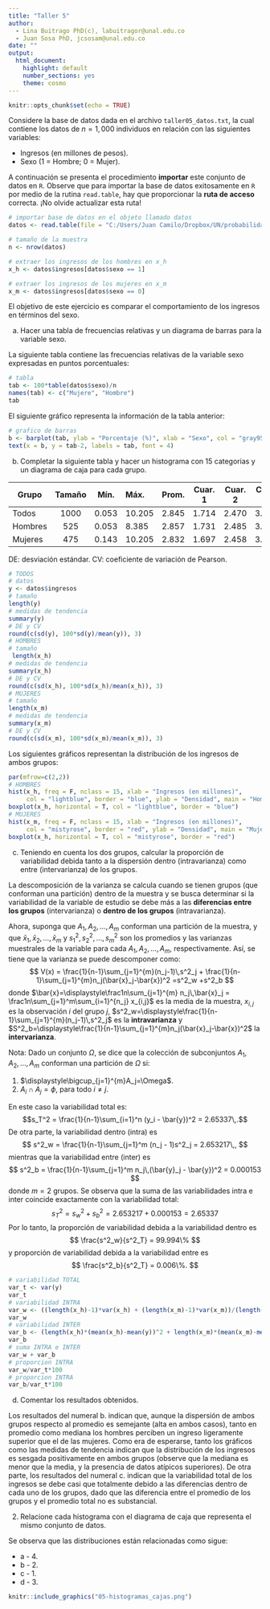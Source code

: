 ---
title: "Taller 5"
author: 
  - Lina Buitrago PhD(c), labuitragor@unal.edu.co
  - Juan Sosa PhD, jcsosam@unal.edu.co
date: ""
output:
  html_document:
    highlight: default
    number_sections: yes
    theme: cosmo
---

```{r setup, include=FALSE}
knitr::opts_chunk$set(echo = TRUE)
```

Considere la base de datos dada en el archivo `taller05_datos.txt`, la cual contiene los datos de $n=1,000$ individuos en relación con las siguientes variables:

- Ingresos (en millones de pesos).
- Sexo (1 = Hombre; 0 = Mujer).

A continuación se presenta el procedimiento **importar** este conjunto de datos en `R`. Observe que para importar la base de datos exitosamente en `R` por medio de la rutina `read.table`, hay que proporcionar la **ruta de acceso** correcta. ¡No olvide actualizar esta ruta!

```{r, echo=T, eval=T}
# importar base de datos en el objeto llamado datos
datos <- read.table(file = "C:/Users/Juan Camilo/Dropbox/UN/probabilidad_estadistica/taller_05_datos.txt", header = TRUE, sep = ";")

# tamaño de la muestra
n <- nrow(datos)

# extraer los ingresos de los hombres en x_h
x_h <- datos$ingresos[datos$sexo == 1]

# extraer los ingresos de los mujeres en x_m
x_m <- datos$ingresos[datos$sexo == 0]
```

El objetivo de este ejercicio es comparar el comportamiento de los ingresos en términos del sexo.

a. Hacer una tabla de frecuencias relativas y un diagrama de barras para la variable sexo.

La siguiente tabla contiene las frecuencias relativas de la variable sexo expresadas en puntos porcentuales: 

```{r}
# tabla 
tab <- 100*table(datos$sexo)/n
names(tab) <- c("Mujere", "Hombre")
tab
```

El siguiente gráfico representa la información de la tabla anterior:

```{r}
# grafico de barras
b <- barplot(tab, ylab = "Porcentaje (%)", xlab = "Sexo", col = "gray95", border = "darkgray")
text(x = b, y = tab-2, labels = tab, font = 4)
```

b. Completar la siguiente tabla y hacer un histograma con 15 categorias y un diagrama de caja para cada grupo.

| Grupo     | Tamaño | Mín.   | Máx.   | Prom.    | Cuar. 1   | Cuar. 2   | Cuar. 3   | DE       | CV (\%) |
|-----------|:------:|:------:|:-------|:--------:|:---------:|:---------:|:---------:|:--------:|:-------:|
| Todos     | 1000   | 0.053  | 10.205 | 2.845    | 1.714     | 2.470     | 3.658     | 1.629    | 57.251  |
| Hombres   | 525    | 0.053  | 8.385  | 2.857    | 1.731     | 2.485     | 3.619     | 1.625    | 56.877  |
| Mujeres   | 475    | 0.143  | 10.205 | 2.832    | 1.697     | 2.458     | 3.767     | 1.635    | 57.725  |

DE: desviación estándar. CV: coeficiente de variación de Pearson.

```{r, eval=F}
# TODOS
# datos
y <- datos$ingresos
# tamaño
length(y)
# medidas de tendencia
summary(y)
# DE y CV
round(c(sd(y), 100*sd(y)/mean(y)), 3)
# HOMBRES
# tamaño
 length(x_h)
# medidas de tendencia
summary(x_h)
# DE y CV
round(c(sd(x_h), 100*sd(x_h)/mean(x_h)), 3)
# MUJERES
# tamaño
length(x_m)
# medidas de tendencia
summary(x_m)
# DE y CV
round(c(sd(x_m), 100*sd(x_m)/mean(x_m)), 3)
```

Los siguientes gráficos representan la distribución de los ingresos de ambos grupos:

```{r}
par(mfrow=c(2,2))
# HOMBRES
hist(x_h, freq = F, nclass = 15, xlab = "Ingresos (en millones)", 
     col = "lightblue", border = "blue", ylab = "Densidad", main = "Hombres")
boxplot(x_h, horizontal = T, col = "lightblue", border = "blue")
# MUJERES
hist(x_m, freq = F, nclass = 15, xlab = "Ingresos (en millones)", 
     col = "mistyrose", border = "red", ylab = "Densidad", main = "Mujeres")
boxplot(x_h, horizontal = T, col = "mistyrose", border = "red")

```

c. Teniendo en cuenta los dos grupos, calcular la proporción de variabilidad debida tanto a la dispersión dentro (intravarianza) como entre (intervarianza) de los grupos.

La descomposición de la varianza se calcula cuando se tienen grupos (que conforman una partición) dentro de la muestra y se busca determinar si la variabilidad de la variable de estudio se debe más a las **diferencias entre los grupos** (intervarianza) o **dentro de los grupos** (intravarianza).

Ahora, suponga que $A_1,A_2,\ldots,A_m$ conforman una partición de la muestra, y que $\bar{x}_1,\bar{x}_2,\ldots,\bar{x}_m$ y $s^2_{1},s^2_{2},\ldots,s^2_{m}$ son los promedios y las varianzas muestrales de la variable para cada $A_1,A_2,\ldots,A_m$, respectivamente. Así, se tiene que la varianza se puede descomponer como:
$$
V(x) = \frac{1}{n-1}\sum_{j=1}^{m}(n_j-1)\,s^2_j + \frac{1}{n-1}\sum_{j=1}^{m}n_j(\bar{x}_j-\bar{x})^2 =s^2_w +s^2_b
$$
donde $\bar{x}=\displaystyle\frac1n\sum_{j=1}^{m} n_j\,\bar{x}_j = \frac1n\sum_{j=1}^m\sum_{i=1}^{n_j} x_{i,j}$ es la media de la muestra, $x_{i,j}$ es la observación $i$ del grupo $j$,
$s^2_w=\displaystyle\frac{1}{n-1}\sum_{j=1}^{m}(n_j-1)\,s^2_j$ es la **intravarianza** y $S^2_b=\displaystyle\frac{1}{n-1}\sum_{j=1}^{m}n_j(\bar{x}_j-\bar{x})^2$ la **intervarianza**.

Nota: Dado un conjunto $\Omega$, se dice que la colección de subconjuntos $A_1,A_2,\ldots,A_m$ conforman una partición de $\Omega$ si:

1. $\displaystyle\bigcup_{j=1}^{m}A_j=\Omega$.
2. $A_i\cap A_j=\phi$, para todo $i\neq j$.

En este caso la variabilidad total es:
$$s_T^2 = \frac{1}{n-1}\sum_{i=1}^n (y_i - \bar{y})^2 = 2.65337\,.$$
De otra parte, la variabilidad dentro (intra) es
$$
s^2_w = \frac{1}{n-1}\sum_{j=1}^m (n_j - 1)s^2_j = 2.653217\,, 
$$
mientras que la variabilidad entre (inter) es
$$
s^2_b = \frac{1}{n-1}\sum_{j=1}^m n_j\,(\bar{y}_j - \bar{y})^2 = 0.000153
$$
donde $m=2$ grupos. Se observa que la suma de las variabilidades intra e inter coincide exactamente con la variabilidad total:
$$
s_T^2 = s^2_w + s^2_b = 2.653217 + 0.000153 = 2.65337
$$
Por lo tanto, la proporción de variabilidad debida a la variabilidad dentro es 
$$
\frac{s^2_w}{s^2_T} = 99.994\%
$$
y proporción de variabilidad debida a la variabilidad entre es 
$$
\frac{s^2_b}{s^2_T} = 0.006\%.
$$

```{r, eval=F}
# variabilidad TOTAL
var_t <- var(y)
var_t
# variabilidad INTRA
var_w <- ((length(x_h)-1)*var(x_h) + (length(x_m)-1)*var(x_m))/(length(y)-1)
var_w
# variabilidad INTER
var_b <- (length(x_h)*(mean(x_h)-mean(y))^2 + length(x_m)*(mean(x_m)-mean(y))^2)/(length(y)-1)
var_b
# suma INTRA e INTER
var_w + var_b
# proporcion INTRA
var_w/var_t*100
# proporcion INTRA
var_b/var_t*100
```

d. Comentar los resultados obtenidos.

Los resultados del numeral b. indican que, aunque la dispersión de ambos grupos respecto al promedio es semejante (alta en ambos casos), tanto en promedio como mediana los hombres perciben un ingreso ligeramente superior que el de las mujeres. Como era de esperarse, tanto los gráficos como las medidas de tendencia indican que la distribución de los ingresos es sesgada positivamente en ambos grupos (observe que la mediana es menor que la media, y la presencia de datos atípicos superiores). De otra parte, los resultados del numeral c. indican que la variabilidad total de los ingresos se debe casi que totalmente debido a las diferencias dentro de cada uno de los grupos, dado que las diferencia entre el promedio de los grupos y el promedio total no es substancial.

2. Relacione cada histograma con el diagrama de caja que representa el mismo conjunto de datos.

Se observa que las distribuciones están relacionadas como sigue:

- a - 4.
- b - 2.
- c - 1.
- d - 3.

```{r, eval = TRUE, echo=FALSE, out.width="70%", fig.pos = 'H', fig.align = 'center'}
knitr::include_graphics("05-histogramas_cajas.png")
```